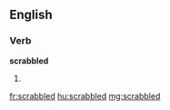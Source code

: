==English==

===Verb===
'''scrabbled'''

# {{past of|[[scrabble]]}}

[[fr:scrabbled]]
[[hu:scrabbled]]
[[mg:scrabbled]]